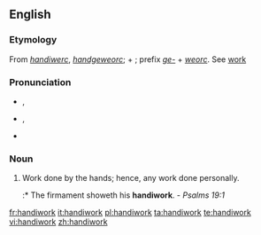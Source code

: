 ==English==

===Etymology===
From {{etyl|enm}} ''[[handiwerc]]'', {{etyl|ang}} ''[[handgeweorc]]''; {{term|hand||hand}} + {{term|geweorc||work}}; prefix ''[[ge-]]'' + ''[[weorc]]''. See [[work]]

===Pronunciation===
* {{a|RP}} {{IPA|/ˈhændiˌwɜːk/}}, {{SAMPA|/"h{ndi%w3:k/}}
* {{a|GenAm}} {{IPA|/ˈhændiˌwɝk/}}, {{SAMPA|/"h{ndi%w3`k/}}
* {{audio|en-us-handiwork.ogg|Audio (US)}}

===Noun===
{{en-noun|-}}

# Work done by the hands; hence, any work done personally.
#:* The firmament showeth his '''handiwork'''. - ''Psalms 19:1''

[[fr:handiwork]]
[[it:handiwork]]
[[pl:handiwork]]
[[ta:handiwork]]
[[te:handiwork]]
[[vi:handiwork]]
[[zh:handiwork]]